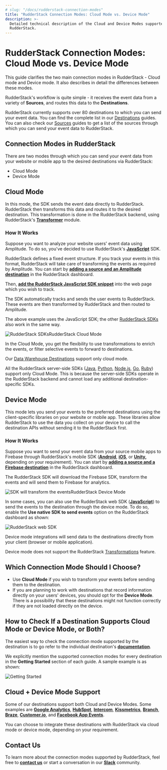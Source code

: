 ```yaml
---
# slug: "/docs/rudderstack-connection-modes"
title: "RudderStack Connection Modes: Cloud Mode vs. Device Mode"
description: >-
  Detailed technical description of the Cloud and Device Modes supported by
  RudderStack.
---
```


# RudderStack Connection Modes: Cloud Mode vs. Device Mode

This guide clarifies the two main connection modes in RudderStack - Cloud mode and Device mode. It also describes in detail the differences between these modes.

RudderStack's workflow is quite simple - it receives the event data from a variety of **Sources**, and routes this data to the **Destinations**.

<div class="successBlock">

  RudderStack currently supports over 80 destinations to which you can send your
  event data. You can find the complete list in our <a href="https://rudderstack.com/docs/destinations/">Destinations</a> guides. You can also check our <a href="https://rudderstack.com/docs/stream-sources/">Sources</a> guides to get a list of the sources through which you can send your event data to RudderStack.
</div>

## Connection Modes in RudderStack

There are two modes through which you can send your event data from your website or mobile app to the desired destinations via RudderStack:

- Cloud Mode
- Device Mode

## Cloud Mode

In this mode, the SDK sends the event data directly to RudderStack. RudderStack then transforms this data and routes it to the desired destination. This transformation is done in the RudderStack backend, using RudderStack's [**Transformer**](https://github.com/rudderlabs/rudder-transformer) module.

### How It Works

Suppose you want to analyze your website users' event data using Amplitude. To do so, you've decided to use RudderStack's [**JavaScript**](https://rudderstack.com/docs/stream-sources/rudderstack-sdk-integration-guides/rudderstack-javascript-sdk/) SDK.

RudderStack defines a fixed event structure. If you track your events in this format, RudderStack will take care of transforming the events as required by Amplitude. You can start by [**adding a source and an Amplitude destination**](https://rudderstack.com/docs/connections/adding-source-and-destination-rudderstack/) in the RudderStack dashboard.

Then, [**add the RudderStack JavaScript SDK snippet**](https://rudderstack.com/docs/stream-sources/rudderstack-sdk-integration-guides/rudderstack-javascript-sdk/#2-installing-the-rudderstack-javascript-sdk) into the web page which you wish to track.

The SDK automatically tracks and sends the user events to RudderStack. These events are then transformed by RudderStack and then routed to Amplitude.

<div class="infoBlock">

  The above example uses the JavaScript SDK; the other <a href="https://rudderstack.com/docs/stream-sources/rudderstack-sdk-integration-guides/"> RudderStack SDKs </a> also work in the same way.
</div>

<img src="../assets/image (9).png" alt="RudderStack SDKs" /><span class="imageTitle">RudderStack Cloud Mode</span>

<div class="successBlock">

  In the Cloud Mode, you get the flexibility to use transformations to enrich
  the events, or filter selective events to forward to destinations.
</div>

<div class="warningBlock">

Our <a href="https://rudderstack.com/docs/data-warehouse-integrations/">Data Warehouse Destinations</a> support only cloud mode.

</div>

<div class="warningBlock">

All the RudderStack server-side SDKs (<a href="https://rudderstack.com/docs/stream-sources/rudderstack-sdk-integration-guides/rudderstack-java-sdk/">Java</a>, <a href="https://rudderstack.com/docs/stream-sources/rudderstack-sdk-integration-guides//rudderstack-python-sdk/">Python</a>, <a href="https://rudderstack.com/docs/stream-sources/rudderstack-sdk-integration-guides/rudderstack-node-sdk/">Node.js</a>, <a href="https://rudderstack.com/docs/stream-sources/rudderstack-sdk-integration-guides/rudderstack-go-sdk/">Go</a>, <a href="https://rudderstack.com/docs/stream-sources/rudderstack-sdk-integration-guides/rudderstack-ruby-sdk/">Ruby</a>) support only Cloud Mode. This is because the server-side SDKs operate in the RudderStack backend and cannot load any additional destination-specific SDKs.

</div>

## Device Mode

This mode lets you send your events to the preferred destinations using the client-specific libraries on your website or mobile app. These libraries allow RudderStack to use the data you collect on your device to call the destination APIs without sending it to the RudderStack first.

### How It Works

Suppose you want to send your event data from your source mobile apps to Firebase through RudderStack's mobile SDK \([**Android**](https://rudderstack.com/docs/stream-sources/rudderstack-sdk-integration-guides/rudderstack-android-sdk/), [**iOS**](https://rudderstack.com/docs/stream-sources/rudderstack-sdk-integration-guides/rudderstack-ios-sdk/), or [**Unity**](https://rudderstack.com/docs/stream-sources/rudderstack-sdk-integration-guides/getting-started-with-unity-sdk/)**,** depending on your requirement\). You can start by [**adding a source and a Firebase destination**](https://rudderstack.com/docs/connections/adding-source-and-destination-rudderstack/) in the RudderStack dashboard.

The RudderStack SDK will download the Firebase SDK, transform the events and will send them to Firebase for analytics.

<img src="../assets/image (29).png" alt="SDK will transform the events" /><span class="imageTitle">RudderStack Device Mode</span>

In some cases, you can also use the RudderStack web SDK \([**JavaScript**](https://rudderstack.com/docs/stream-sources/rudderstack-sdk-integration-guides/rudderstack-javascript-sdk/)\) to send the events to the destination through the device mode. To do so, enable the **Use native SDK to send events** option on the RudderStack dashboard as shown:

<img src="../assets/screen-shot-2021-06-07-at-4.17.14-pm.png" alt="RudderStack web SDK" />

<div class="successBlock">

  Device mode integrations will send data to the destinations directly from your
  client (browser or mobile application).
</div>

<div class="warningBlock">

Device mode does not support the RudderStack <a href="https://rudderstack.com/docs/transformations/">Transformations</a> feature.

</div>

## Which Connection Mode Should I Choose?

- Use **Cloud Mode** if you wish to transform your events before sending them to the destination.
- If you are planning to work with destinations that record information directly on your users' devices, you should opt for the **Device Mode**. There is a possibility that these destinations might not function correctly if they are not loaded directly on the device.

## How to Check If a Destination Supports Cloud Mode or Device Mode, or Both?

The easiest way to check the connection mode supported by the destination is to go refer to the individual destination's [**documentation**](https://rudderstack.com/docs/destinations/).

We explicitly mention the supported connection modes for every destination in the **Getting Started** section of each guide. A sample example is as shown:

<img src="../assets/screen-shot-2021-06-07-at-4.24.51-pm.png" alt="Getting Started" />

## Cloud + Device Mode Support

Some of our destinations support both Cloud and Device Modes. Some examples are [**Google Analytics**](https://rudderstack.com/docs/destinations/analytics/google-analytics-ga/), [**HubSpot**](https://rudderstack.com/docs/destinations/crm/hubspot/), [**Intercom**](https://rudderstack.com/docs/destinations/business-messaging/intercom/), [**Kissmetrics**](https://rudderstack.com/docs/destinations/analytics/kissmetrics/), [**Branch**](https://rudderstack.com/docs/destinations/attribution/branchio/), [**Braze**](https://rudderstack.com/docs/destinations/marketing/braze/), [**Customer.io**](https://rudderstack.com/docs/destinations/marketing/customer.io/), and [**Facebook App Events**](https://rudderstack.com/docs/destinations/advertising/facebook-app-events/).

You can choose to integrate these destinations with RudderStack via cloud mode or device mode, depending on your requirement.

## Contact Us

To learn more about the connection modes supported by RudderStack, feel free to [**contact us**](mailto:%20docs@rudderstack.com) or start a conversation in our [**Slack**](https://rudderstack.com/join-rudderstack-slack-community) community.
